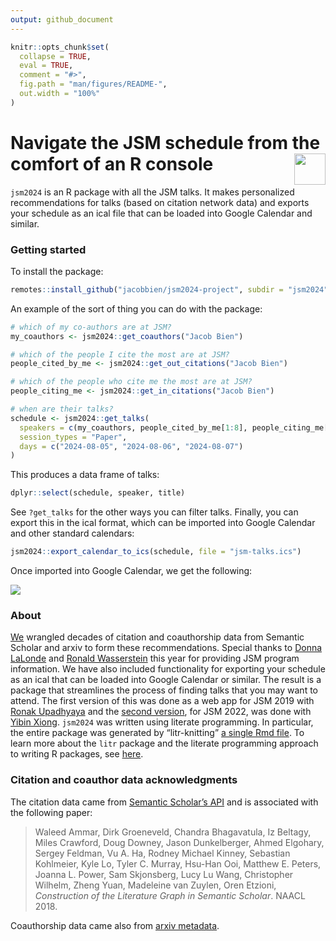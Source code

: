 ```yaml
---
output: github_document
---
```


```r
knitr::opts_chunk$set(
  collapse = TRUE,
  eval = TRUE,
  comment = "#>",
  fig.path = "man/figures/README-",
  out.width = "100%"
)
```

# Navigate the JSM schedule from the comfort of an R console <img src="man/figures/logo.png" align="right" height="50px;" />

<!-- badges: start -->
<!-- badges: end -->

`jsm2024` is an R package with all the JSM talks.  It makes personalized recommendations for talks (based on citation network data) and exports your schedule as an ical file that can be loaded into Google Calendar and similar.

### Getting started

To install the package:

```r
remotes::install_github("jacobbien/jsm2024-project", subdir = "jsm2024")
```
 
An example of the sort of thing you can do with the package:

```r
# which of my co-authors are at JSM?
my_coauthors <- jsm2024::get_coauthors("Jacob Bien")

# which of the people I cite the most are at JSM?
people_cited_by_me <- jsm2024::get_out_citations("Jacob Bien")

# which of the people who cite me the most are at JSM?
people_citing_me <- jsm2024::get_in_citations("Jacob Bien")

# when are their talks?
schedule <- jsm2024::get_talks(
  speakers = c(my_coauthors, people_cited_by_me[1:8], people_citing_me[1:8]),
  session_types = "Paper",
  days = c("2024-08-05", "2024-08-06", "2024-08-07")
)
```

This produces a data frame of talks:

```r
dplyr::select(schedule, speaker, title)
```


See `?get_talks` for the other ways you can filter talks.  Finally, you can export this in the ical format, which can be imported into Google Calendar and other standard calendars:

```r
jsm2024::export_calendar_to_ics(schedule, file = "jsm-talks.ics")
```

Once imported into Google Calendar, we get the following:

<img src="man/figures/ics-imported.png" />

### About

[We](http://faculty.marshall.usc.edu/jacob-bien/) wrangled decades of citation and coauthorship data from Semantic Scholar and arxiv to form these recommendations.  Special thanks to [Donna LaLonde](https://www.linkedin.com/in/donna-lalonde-she-her-a6a41124) and [Ronald Wasserstein](https://www.amstat.org/about-asa/ronald-l-wasserstein) this year for providing JSM program information.  We have also included functionality for exporting your schedule as an ical that can be loaded into Google Calendar or similar. The result is a package that streamlines the process of finding talks that you may want to attend.  The first version of this was done as a web app for JSM 2019 with [Ronak Upadhyaya](https://ronakupadhyaya.github.io/) and the [second version](https://github.com/jacobbien/jsm2022-project/tree/main/jsm2022), for JSM 2022, was done with [Yibin Xiong](https://www.linkedin.com/in/yibin-xiong-936b64204/).  `jsm2024` was written using literate programming.  In particular, the entire package was generated by "litr-knitting" [a single Rmd file](https://jacobbien.github.io/jsm2024-project/create-jsm2024.html).  To learn more about the `litr` package and the literate programming approach to writing R packages, see [here](https://jacobbien.github.io/litr-project/).

### Citation and coauthor data acknowledgments

The citation data came from [Semantic Scholar's API](https://api.semanticscholar.org/datasets/v1/release/latest) and is associated with the following paper:

> Waleed Ammar, Dirk Groeneveld, Chandra Bhagavatula, Iz Beltagy, Miles Crawford, Doug Downey, Jason Dunkelberger, Ahmed Elgohary, Sergey Feldman, Vu A. Ha, Rodney Michael Kinney, Sebastian Kohlmeier, Kyle Lo, Tyler C. Murray, Hsu-Han Ooi, Matthew E. Peters, Joanna L. Power, Sam Skjonsberg, Lucy Lu Wang, Christopher Wilhelm, Zheng Yuan, Madeleine van Zuylen, Oren Etzioni, *Construction of the Literature Graph in Semantic Scholar*. NAACL 2018.

Coauthorship data came also from [arxiv metadata](https://arxiv.org/help/oa/index).
